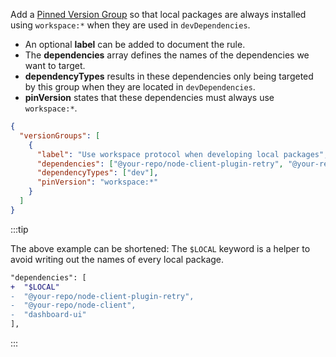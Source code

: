 
Add a [Pinned Version Group](/config/version-groups/pinned) so that local packages are always installed using `workspace:*` when they are used in `devDependencies`.

- An optional **label** can be added to document the rule.
- The **dependencies** array defines the names of the dependencies we want to target.
- **dependencyTypes** results in these dependencies only being targeted by this group when they are located in `devDependencies`.
- **pinVersion** states that these dependencies must always use `workspace:*`.

```json title=".syncpackrc"
{
  "versionGroups": [
    {
      "label": "Use workspace protocol when developing local packages",
      "dependencies": ["@your-repo/node-client-plugin-retry", "@your-repo/node-client", "dashboard-ui"],
      "dependencyTypes": ["dev"],
      "pinVersion": "workspace:*"
    }
  ]
}
```

:::tip

The above example can be shortened: The `$LOCAL` keyword is a helper to avoid writing out the names of every local package.

```diff
"dependencies": [
+  "$LOCAL"
-  "@your-repo/node-client-plugin-retry",
-  "@your-repo/node-client",
-  "dashboard-ui"
],
```

:::
